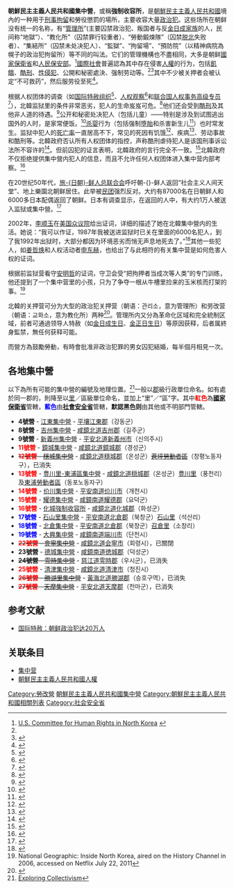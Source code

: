 {{北韩人权 |expanded=all}}
{{NoteTA
|1=zh:南朝鲜; zh-cn:韩国; zh-tw:南韓; zh-hk:南韓; zh-sg:韩国;
|2=zh:北朝鲜; zh-cn:朝鲜; zh-tw:北韓; zh-hk:北韓; zh-sg:朝鲜;
|3=zh:南北朝鲜; zh-cn:朝韩; zh-sg:朝韩; zh-tw:南北韓; zh-hk:南北韓;
|4=zh-hans:日朝;zh-hant:日本和北韓;
|5=zh-hans:日韩;zh-hant:日本和南韓;
|6=zh-hans:在日朝鲜人;zh-hant:在日朝鮮人;
|7=zh-hans:朝鲜民主主义人民共和国; zh-hant:朝鮮民主主義人民共和國
|8=zh:朝鲜汉字;zh-hk:朝鮮漢字;zh-tw:朝鮮漢字;
|9=zh-hans:朝鲜半岛; zh-hant:朝鮮半島;
|10=zh:朝鲜族; zh-hant:朝鮮族;
|11=zh:朝鲜民族; zh-hant:朝鮮民族;
|12=zh-hans:北朝鲜人; zh-hant:北韓人;
|13=zh-hans:价川集中营; zh-hant:价川集中營;
|14=zh-hans:胜湖里集中营; zh-hant:勝湖里集中營;
}}
'''朝鮮民主主義人民共和國集中營'''，或稱'''強制收容所'''，是[[朝鮮民主主義人民共和國|朝鮮民主主義人民共和國]]境內的一种用于[[刑事拘留|刑事拘留]]和勞役懲罰的場所，主要收容大量[[政治犯|政治犯]]。这些场所在朝鲜没有统一的名称，有“[[管理所|管理所]]”(主要囚禁政治犯、叛国者与反[[金日成家族|金日成家族]]的人，民间称“地獄”）、“教化所”（囚禁罪行较重者）、“勞動鍛煉隊”（囚禁[[脱北者|脱北]]失败者）、“集結所”（囚禁未处决犯人）、“監獄”、“拘留場”、“預防院”（以精神病院為幌子的政治犯拘留所）等不同的叫法。它们的管理機構也不盡相同，大多是朝鲜[[國家保衛省|國家保衛省]]和[[朝鲜民主主义人民共和国人民保安部|人民保安部]]。<ref name="info">[http://www.hrnk.org/hiddengulag/introduction.html U.S. Committee for Human Rights in North Korea] {{webarchive|url=https://web.archive.org/web/20090612063340/http://www.hrnk.org/hiddengulag/introduction.html |date=2009-06-12 }}</ref>[[國際社會|國際社會]]普遍認為其中存在侵害[[人權|人權]]的行为，包括[[飢餓|飢餓]]、[[酷刑|酷刑]]、[[性侵犯|性侵犯]]、公開和秘密處決、强制劳动等。<ref name="info" /><ref>{{cite web |url=http://discovery.163.com/12/0602/10/8305OH7I000125LI.html?from=index |language= |title=脱北者眼里的北韓集中营 |publisher=网易探索 |date=2012-06-02 |accessdate= |deadurl=yes |archiveurl=https://web.archive.org/web/20120605032513/http://discovery.163.com/12/0602/10/8305OH7I000125LI.html?from=index |archivedate=2012年6月5日 |df= }}</ref>其中不少被关押者会被认定“不可救药”，然后服劳役至死<ref>{{cite web |url=http://discovery.163.com/12/0403/11/7U5OS9CR000125LI.html |language= |title=一个脱北者的惊险历程：逃出朝鲜14号劳改营 |publisher=网易探索 |date=2012-04-03 |accessdate= |archive-date=2018-02-07 |archive-url=https://web.archive.org/web/20180207032842/http://discovery.163.com/12/0403/11/7U5OS9CR000125LI.html |dead-url=yes }}</ref>。

根据人权团体的调查（如[[国际特赦组织|国际特赦组织]]<ref>{{cite web| title= North Korea: Political Prison Camps| work= Amnesty International, May 3, 2011| url= http://www.amnesty.org/en/library/asset/ASA24/001/2011/en/2671e54f-1cd1-46c1-96f1-6a463efa6f65/asa240012011en.pdf| accessdate= June 6, 2013| archive-date= 2012-03-09| archive-url= https://web.archive.org/web/20120309142353/http://www.amnesty.org/en/library/asset/ASA24/001/2011/en/2671e54f-1cd1-46c1-96f1-6a463efa6f65/asa240012011en.pdf| dead-url= yes}}</ref>、[[人权观察|人权观察]]<ref>{{cite web | title= World Report 2013 North Korea | work= Human Rights Watch | url= http://www.hrw.org/world-report/2013/country-chapters/north-korea?page=1 | accessdate= June 6, 2013 | archive-date= 2021-03-05 | archive-url= https://web.archive.org/web/20210305044806/https://www.hrw.org/world-report/2013/country-chapters/north-korea?page=1 | dead-url= no }}</ref>和[[联合国人权事务高级专员|联合国人权事务高级专员]]<ref>{{cite web| title= Pillay urges more attention to human rights abuses in North Korea, calls for international inquiry| work= United Nations Office of the High Commissioner for Human Rights, January 14, 2013| url= http://www.ohchr.org/en/NewsEvents/Pages/DisplayNews.aspx?NewsID=12923&LangID=E| accessdate= June 6, 2013| archive-date= 2013-02-09| archive-url= https://web.archive.org/web/20130209173351/http://www.ohchr.org/EN/NewsEvents/Pages/DisplayNews.aspx?NewsID=12923&LangID=E| dead-url= no}}</ref>），北韓监狱里的条件非常恶劣，犯人的生命岌岌可危。<ref>{{cite web| title=2009 Human Rights Report: Democratic People's Republic of Korea| work=U.S. Department of State| url=http://www.state.gov/g/drl/rls/hrrpt/2009/eap/135995.htm| accessdate=May 4, 2010| archive-date=2012-01-13| archive-url=https://web.archive.org/web/20120113102742/http://www.state.gov/g/drl/rls/hrrpt/2009/eap/135995.htm| dead-url=no}}</ref>他们还会受到[[酷刑|酷刑]]及其他非人道的待遇。<ref>{{cite web| title=North Korea: Torture, death penalty and abductions| work=Amnesty International| url=http://www.amnesty.org/en/library/info/ASA24/003/2009/en| accessdate=May 4, 2010| archive-date=2014-10-31| archive-url=https://web.archive.org/web/20141031235428/http://www.amnesty.org/en/library/info/ASA24/003/2009/en| dead-url=no}}</ref>公开和秘密处决犯人（包括儿童）——特别是涉及到试图逃出国外的人时，是家常便饭。<ref>{{cite web| title=White paper on human rights in North Korea 2009 (page 74–75)| work=Korea Institute for National Unification| url=http://www.kinu.or.kr/2009/0727/white2009_e.pdf| accessdate=May 4, 2010| archive-date=2016-03-08| archive-url=https://web.archive.org/web/20160308064925/http://kinu.or.kr/2009/0727/white2009_e.pdf| dead-url=no}}</ref>[[杀婴|杀婴]]行为（包括强制[[堕胎|堕胎]]和杀害新生儿<ref>{{cite web| title=The Hidden Gulag – Part Three: Summary of torture and infanticide information (page 70–72)| work=The Committee for Human Rights in North Korea| url=http://hrnk.org/wp-content/uploads/The_Hidden_Gulag.pdf| accessdate=November 11, 2010| archive-date=2011-12-21| archive-url=https://web.archive.org/web/20111221084418/http://hrnk.org/wp-content/uploads/The_Hidden_Gulag.pdf| dead-url=yes}}</ref>）也时常发生。监狱中犯人的[[死亡率|死亡率]]一直居高不下，常见的死因有饥饿<ref>{{cite news | title=Running Out of the Darkness | work=TIME Magazine | url=http://www.time.com/time/magazine/article/0,9171,1186569,00.html | accessdate=October 31, 2006 | date=April 24, 2006 | archive-date=2011-08-20 | archive-url=https://www.webcitation.org/614VAM5Ho?url=http://www.time.com/time/magazine/article/0,9171,1186569,00.html | dead-url=yes }}</ref>、疾病<ref>{{cite news | title=N. Korean Defectors Describe Brutal Abuse | work=The [[Associated_Press|Associated Press]] | url=http://www.cbsnews.com/stories/2008/10/29/world/main4555614.shtml?source=RSSattr=World_4555614 | accessdate=December 16, 2008 | date=October 29, 2008 | archive-date=2009-05-15 | archive-url=https://web.archive.org/web/20090515144943/http://www.cbsnews.com/stories/2008/10/29/world/main4555614.shtml?source=RSSattr=World_4555614 | dead-url=yes }}</ref>、劳动事故和酷刑等。北韓政府否认所有人权团体的指控，声称酷刑虐待犯人是该国刑事诉讼法所不容许的<ref>{{cite web | title=Report of the Working Group on the Universal Periodic Review: Democratic People’s Republic of Korea (page 7) | work=United Nations Human Rights Council | url=http://lib.ohchr.org/HRBodies/UPR/Documents/Session6/KP/A_HRC_13_13_PRK_E.pdf | accessdate=May 11, 2010 | archive-date=2011-07-21 | archive-url=https://web.archive.org/web/20110721182559/http://lib.ohchr.org/HRBodies/UPR/Documents/Session6/KP/A_HRC_13_13_PRK_E.pdf | dead-url=no }}</ref>。但前囚犯的证言表明，北韓政府的言行完全不一致。<ref>{{cite web | title=Submission to the UN Universal Periodic Review on the Democratic People’s Republic of Korea (page 8) | work=Citizens’ Alliance for North Korean Human Rights (NKHR) and Korean Bar Association (KBA) | url=http://lib.ohchr.org/HRBodies/UPR/Documents/Session6/KP/NKHR-KBA_UPR_S06_2009.pdf | accessdate=May 11, 2010 | archive-date=2011-07-21 | archive-url=https://web.archive.org/web/20110721182315/http://lib.ohchr.org/HRBodies/UPR/Documents/Session6/KP/NKHR-KBA_UPR_S06_2009.pdf | dead-url=no }}</ref>北韓政府不仅拒绝提供集中營内犯人的信息，而且不允许任何人权团体进入集中营内部考察。<ref>{{cite web | title=Report by the Special Rapporteur on Torture and Other Cruel, Inhuman, or Degrading Treatment or Punishment, Theo van Boven: Democratic People’s Republic of Korea | work=United Nations/Derechos Human Rights | url=http://derechos.org/nizkor/torture/vanboven/prk.html | accessdate=May 11, 2010 | archive-date=2008-09-06 | archive-url=https://web.archive.org/web/20080906121240/http://www.derechos.org/nizkor/torture/vanboven/prk.html | dead-url=no }}</ref>

在20世纪50年代，[[旅日朝鲜人总联合会|旅-{日朝}-鲜人总联合会]]呼吁朝-{}-鲜人返回“社会主义人间天堂”、地上樂園北朝鲜居住。此举被[[在日本大韩民国民团|民团]]强烈反对。大约有87000名在日朝鲜人和6000多日本配偶返回了朝鲜。日本有调查显示，在返回的人中，有大约1万人被送入监狱或集中營。<ref>{{cite news |title=Spy's escape from North Korean 'hell' |url=http://news.bbc.co.uk/2/hi/asia-pacific/2631839.stm |accessdate=2020-08-03 |agency=BBC |date=2003-01-06 |archive-date=2020-08-06 |archive-url=https://web.archive.org/web/20200806044109/http://news.bbc.co.uk/2/hi/asia-pacific/2631839.stm |dead-url=no }}</ref>

2002年，[[李顺玉|李顺玉]]在[[美国众议院|美国众议院]]给出证词，详细的描述了她在北韓集中營内的生活。她说：“我可以作证，1987年我被送进监狱时已关在里面的6000名犯人，到了我1992年出狱时，大部分都因为环境恶劣而悄无声息地死去了。”<ref name="judiciary.senate.gov">{{cite web| title=Testimony of Ms. Soon Ok Lee, North Korean prison camp survivor| work=United States Senate Hearings| url=http://judiciary.senate.gov/hearings/testimony.cfm?id=292&wit_id=665| accessdate=November 11, 2010| archive-date=2008-09-22| archive-url=https://web.archive.org/web/20080922033340/http://judiciary.senate.gov/hearings/testimony.cfm?id=292&wit_id=665| dead-url=no}}</ref>其他一些犯人，如[[姜哲焕|姜哲焕]]和人权活动者[[申东赫|申东赫]]，也给出了与此相符的有关集中营是如何危害人权的证词。

根据前监狱营看守[[安明哲|安明哲]]的证词，守卫会受“把拘押者当成次等人类”的专门训练，他还提到了一个集中营里的小孩，只为了争夺一根从牛槽里捡来的玉米核而打架的事。<ref>National Geographic: Inside North Korea, aired on the History Channel in 2006, accessed on Netflix July 22, 2011</ref>

北韓的关押营可分为大型的政治犯关押营（朝语：관리소，意为管理所）和劳改营（朝语：교화소，意为教化所）两种<ref>{{cite web| title=The Hidden Gulag – Part Three: Kwan-li-so political panel-labor colonies (page 24 - 41), Kyo-hwa-so prison-labor facilities (page 41 - 55)| work=The Committee for Human Rights in North Korea| url=http://hrnk.org/wp-content/uploads/The_Hidden_Gulag.pdf| accessdate=November 11, 2010| archive-date=2011-12-21| archive-url=https://web.archive.org/web/20111221084418/http://hrnk.org/wp-content/uploads/The_Hidden_Gulag.pdf| dead-url=yes}}</ref>。管理所内又分為革命化区域和完全統制区域，前者可通過领导人特赦（如[[太阳节|金日成生日]]、[[光明星节|金正日生日]]）等原因获释，后者属終身監禁，無任何获释可能。

而營方為鼓勵勞動，有時會批准非政治犯罪的男女囚犯結婚，每半個月相見一次。


== 各地集中營 ==
以下為所有可能的集中營的編號及地理位置。<ref>[http://www.oupcanada.com/documents/File/education/30-2/Ch.%203.pdf Exploring Collectivism]{{dead link|date=2018年3月 |bot=InternetArchiveBot |fix-attempted=yes }}</ref>一般以[[郡|郡]]級行政單位命名。如有處於同一郡的，則降至以[[里|里]]／區級單位命名，並加上“里”／“區”字。其中<font color=red>'''紅色'''</font>為'''[[国家保卫省|國家保衛省]]'''管轄，<font color=blue>'''藍色'''</font>由'''[[社会安全省|社會安全省]]'''管轄，'''默認黑色则'''由其他或不明部門管轄。

*  '''4號營''' - [[江東集中營|江東集中營]] - [[平壤|平壤]][[江東郡|江東郡]]（강동군）
*  '''8號營''' - [[吉州集中營|吉州集中營]] - [[咸鏡北道|咸鏡北道]][[吉州郡|吉州郡]]（길주군）
*  '''9號營''' - [[新義州集中營|新義州集中營]] - [[平安北道|平安北道]][[新義州市|新義州市]]（신의주시）
* <font color=red>'''11號營'''</font> - [[鏡城集中營|鏡城集中營]] - [[咸鏡北道|咸鏡北道]][[鏡城郡|鏡城郡]]（경성군）
* <s><font color="red">'''12號營'''</font> - [[穩城集中營|穩城集中營]]</s> - [[咸鏡北道|咸鏡北道]][[穩城郡|穩城郡]]（온성군）<s>[[蒼坪勞動者區|蒼坪勞動者區]]</s>（창평노동자구），已消失
* <font color=red>'''13號營'''</font> - [[豊川里-東浦區集中營|豊川里-東浦區集中營]] - [[咸鏡北道|咸鏡北道]][[穏城郡|穏城郡]]（온성군）[[豊川里|豊川里]]（풍천리）及[[東浦勞動者區|東浦勞動者區]]（동포노동자구）
* <font color=red>'''14號營'''</font> - [[价川集中營|价川集中營]] - [[平安南道|平安南道]][[价川市|价川市]]（개천시）
* <font color=red>'''15號營'''</font> - [[耀德集中營|耀德集中營]] - [[咸鏡南道|咸鏡南道]][[耀德郡|耀德郡]]（요덕군）
* <font color=red>'''16號營'''</font> - [[化城強制收容所|化城強制收容所]] - [[咸鏡北道|咸鏡北道]][[化城郡|化城郡]]（화성군）
* <font color=blue>'''17號營'''</font> - [[石山里集中營|石山里集中營]] - [[平安南道|平安南道]][[北倉郡|北倉郡]]（북창군）[[石山里|石山里]]（석산리）
* <font color=blue>'''18號營'''</font> - [[北倉集中營|北倉集中營]] - [[平安南道|平安南道]][[北倉郡|北倉郡]]（북창군）[[召倉里|召倉里]]（소창리）
* <font color=blue>'''19號營'''</font> - [[大興集中營|大興集中營]] - [[咸鏡南道|咸鏡南道]][[端川市|端川市]]（단천시）
* <s><font color="red">'''22號營'''</font> - [[會寧集中營|會寧集中營]]</s> - [[咸鏡北道|咸鏡北道]][[会寧市|会寧市]]（회령시），已關閉
* '''23號營''' - [[德城集中營|德城集中營]] - [[咸鏡南道|咸鏡南道]][[徳城郡|徳城郡]]（덕성군）
* <s>'''24號營''' - [[雩時集中營|雩時集中營]]</s> - [[慈江道|慈江道]][[雩時郡|雩時郡]]（우시군），已消失
* <font color=red>'''25號營'''</font> - [[清津集中營|清津集中營]] - [[咸鏡北道|咸鏡北道]][[清津市|清津市]]（청진시）
* <s><font color="red">'''26號營'''</font> - [[勝湖里集中營|勝湖里集中營]]</s> - [[黃海北道|黃海北道]][[勝湖郡|勝湖郡]]（승호구역），已消失
* <s><font color="red">'''27號營'''</font> - [[天摩集中營|天摩集中營]]</s> - [[平安北道|平安北道]][[天摩郡|天摩郡]]（천마군），已消失

== 参考文献 ==
{{Reflist}}
{{refbegin}}
* [http://www.zaobao.com/special/korea/pages3/korea110505a.shtml 国际特赦：朝鲜政治犯达20万人] {{Wayback|url=http://www.zaobao.com/special/korea/pages3/korea110505a.shtml |date=20120820161003 }}
{{refend}}

==关联条目==
{{Portal box|人权|北朝鲜|建筑}}
*[[集中营|集中营]]
*[[朝鮮民主主義人民共和國人權|朝鮮民主主義人民共和國人權]]

{{朝鮮民主主義人民共和國集中營}}
[[Category:勞改營|Category:勞改營]]
[[Category:朝鮮民主主義人民共和國集中營|朝鮮民主主義人民共和國集中營]]
[[Category:朝鮮民主主義人民共和國相關列表|Category:朝鮮民主主義人民共和國相關列表]]
[[Category:社会安全省|Category:社会安全省]]